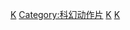 [[Category:2010年代電影作品|K]]
[[Category:科幻动作片|Category:科幻动作片]]
[[Category:2010年代科幻片|K]]
[[Category:2010年代动作片|K]]